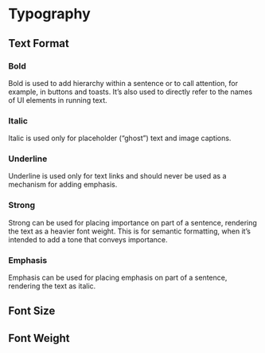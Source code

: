 

<Meta title="Foundation/Base Style/Typography" />

# Typography

## Text Format

### Bold

Bold is used to add hierarchy within a sentence or to call attention, for example, in buttons and toasts.
It’s also used to directly refer to the names of UI elements in running text.

<Unstyled>
  <BoldView />
</Unstyled>

### Italic

Italic is used only for placeholder (“ghost”) text and image captions.

<Unstyled>
  <ItalicView />
</Unstyled>

### Underline

Underline is used only for text links and should never be used as a mechanism for adding emphasis.

<Unstyled>
  <UnderlineView />
</Unstyled>

### Strong

Strong can be used for placing importance on part of a sentence, rendering the text as a heavier font weight.
This is for semantic formatting, when it’s intended to add a tone that conveys importance.

<Unstyled>
  <StrongView />
</Unstyled>

### Emphasis

Emphasis can be used for placing emphasis on part of a sentence, rendering the text as italic.

<Unstyled>
  <EmphasisView />
</Unstyled>

## Font Size

<FontSizeView />

## Font Weight

<FontWeightView />
